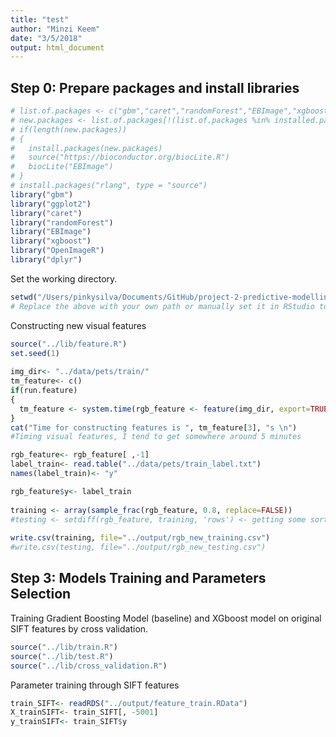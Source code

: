 ```yaml
---
title: "test"
author: "Minzi Keem"
date: "3/5/2018"
output: html_document
---
```


## Step 0: Prepare packages and install libraries
```r
# list.of.packages <- c("gbm","caret","randomForest","EBImage","xgboost","OpenImageR", "dplyr")
# new.packages <- list.of.packages[!(list.of.packages %in% installed.packages()[,"Package"])]
# if(length(new.packages))
# {
#   install.packages(new.packages)
#   source("https://bioconductor.org/biocLite.R")
#   biocLite("EBImage")
# }
# install.packages("rlang", type = "source")
library("gbm")
library("ggplot2")
library("caret")
library("randomForest")
library("EBImage")
library("xgboost")
library("OpenImageR")
library("dplyr")
```

Set the working directory.
```r
setwd("/Users/pinkysilva/Documents/GitHub/project-2-predictive-modelling-group4/doc")
# Replace the above with your own path or manually set it in RStudio to where this rmd file is located. 
```


Constructing new visual features
```r
source("../lib/feature.R")
set.seed(1)
 
img_dir<- "../data/pets/train/"
tm_feature<- c()
if(run.feature)
{
  tm_feature <- system.time(rgb_feature <- feature(img_dir, export=TRUE))
}
cat("Time for constructing features is ", tm_feature[3], "s \n")
#Timing visual features, I tend to get somewhere around 5 minutes 

rgb_feature<- rgb_feature[ ,-1]
label_train<- read.table("../data/pets/train_label.txt")
names(label_train)<- "y"

rgb_feature$y<- label_train
 
training <- array(sample_frac(rgb_feature, 0.8, replace=FALSE))
#testing <- setdiff(rgb_feature, training, 'rows') <- getting some sort of error in this line, unsure why it's not working, but I think it has something to do with the class of object created by sample_frac
 
write.csv(training, file="../output/rgb_new_training.csv")
#write.csv(testing, file="../output/rgb_new_testing.csv")
```

## Step 3: Models Training and Parameters Selection
Training Gradient Boosting Model (baseline) and XGboost model on original SIFT features by cross validation.
```r
source("../lib/train.R")
source("../lib/test.R")
source("../lib/cross_validation.R")
```

Parameter training through SIFT features
```r
train_SIFT<- readRDS("../output/feature_train.RData")
X_trainSIFT<- train_SIFT[, -5001]
y_trainSIFT<- train_SIFT$y
```






